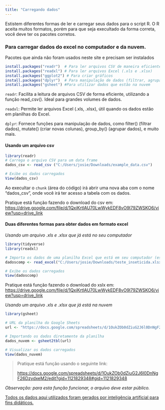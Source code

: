 ```yaml
---
title: "Carregando dados"
---
```


Estistem diferentes formas de ler e carregar seus dados para o script R. O R aceita muitos formatos, porém para que seja execultado da forma correta, você deve ter os pacotes corretos.

### Para carregar dados do excel no computador e da nuvem.

Pacotes que ainda não foram usados neste site e precisam ser instalados

```r
install.packages("readr")  # Para ler arquivos CSV de maneira eficiente
install.packages("readxl") # Para ler arquivos Excel (.xls e .xlsx)
install.packages("ggplot2") # Para criar gráficos
install.packages("dplyr")  # Para manipulação de dados (filtrar, agrupar, etc.)
install.packages("gsheet") #Para utilizar dados que estão na nuvem

```

`readr`: Facilita a leitura de arquivos CSV de forma eficiente, utilizando a função read_csv(). Ideal para grandes volumes de dados.

`readxl`: Permite ler arquivos Excel (.xls, .xlsx), útil quando os dados estão em planilhas do Excel.

`dplyr`: Fornece funções para manipulação de dados, como filter() (filtrar dados), mutate() (criar novas colunas), group_by() (agrupar dados), e muito mais.

#### Usando um arquivo csv

```r
library(readr)
# Carrega o arquivo CSV para um data frame
dados_csv <- read_csv ("C:/Users/josie/Downloads/example_data.csv")

# Exibe os dados carregados
View(dados_csv)

```

Ao execultar o `chunk` (área do código) irá abrir uma nova aba com o nome "dados_csv", onde você irá ter acesso a tabela com os dados.

| Pratique está função fazendo o download do csv em: <https://drive.google.com/file/d/1QxiKrtlAU70LwWykEDF8vO9l79ZWSKO6/view?usp=drive_link>

#### Duas diferentes formas para obter dados em formato excel

*Usando um arquivo .xls e .xlsx que já está no seu computador*

```r
library(tidyverse)
library(readxl)

# Importa os dados de uma planilha Excel que está em seu computador (especificando o caminho do arquivo e a aba desejada)
dadoscomp <- read_excel("C:/Users/josie/Downloads/teste_inseticida.xlsx", sheet = "Inseticida_2")  # Alternativa: pode usar o número da aba, ex: sheet = 2

# Exibe os dados carregados
View(dadoscomp)


```

Pratique está função fazendo o download do xslx em: [https://drive.google.com/file/d/1QxiKrtlAU70LwWykEDF8vO9l79ZWSKO6/view?usp=drive_link](https://docs.google.com/spreadsheets/d/1OukZOb0dZiuG2J6l0DnNgF26DzydxeM2/edit?usp=drive_link&ouid=102852215236987972919&rtpof=true&sd=true)

*Usando um arquivo .xls e .xlsx que já está na nuvem*

```r
library(gsheet)

# URL da planilha do Google Sheets
url <- "https://docs.google.com/spreadsheets/d/1OukZOb0dZiuG2J6l0DnNgF26DzydxeM2/edit?gid=1121829348#gid=1121829348"

# Importando os dados diretamente da planilha
dados_nuvem <- gsheet2tbl(url)

# Visualizar os dados carregados
View(dados_nuvem)
```

> Pratique está função usando o seguinte link:
>
> <https://docs.google.com/spreadsheets/d/1OukZOb0dZiuG2J6l0DnNgF26DzydxeM2/edit?gid=1121829348#gid=1121829348>

*Observação: para esta função funcionar, o arquivo deve estar público.*

[Todos os dados aqui utilizados foram gerados por inteligência artificial para fins didáticos.]{.underline}
